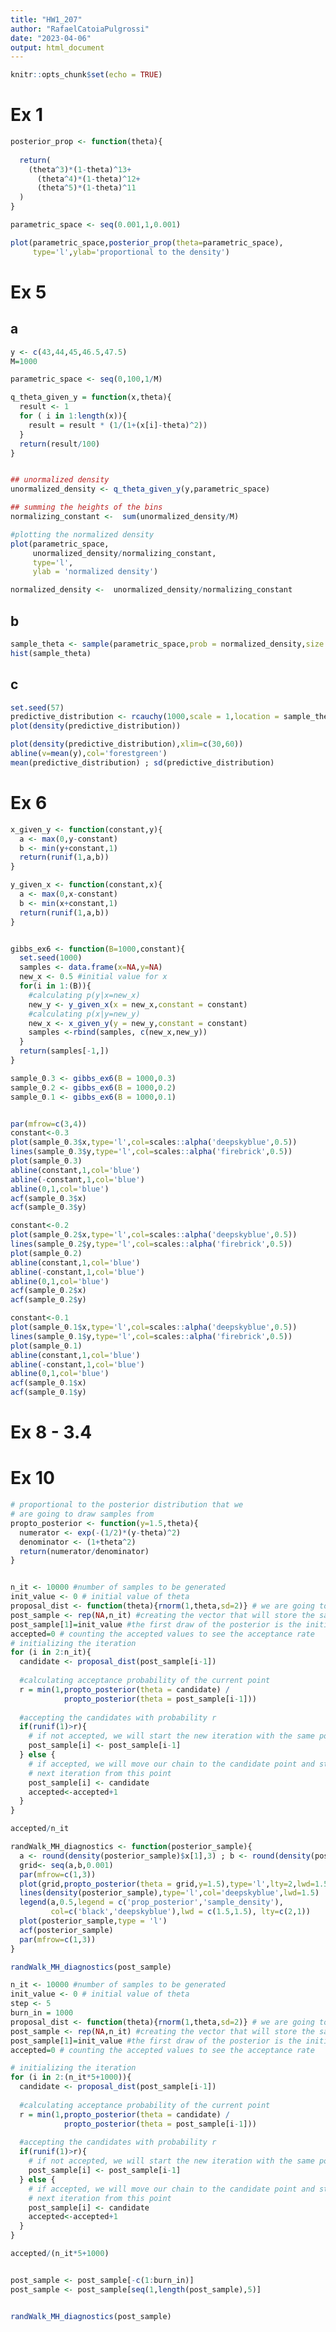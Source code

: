 ```yaml
---
title: "HW1_207"
author: "RafaelCatoiaPulgrossi"
date: "2023-04-06"
output: html_document
---
```


```r
knitr::opts_chunk$set(echo = TRUE)
```

# Ex 1

```r
posterior_prop <- function(theta){
  
  return(
    (theta^3)*(1-theta)^13+
      (theta^4)*(1-theta)^12+
      (theta^5)*(1-theta)^11
  )
}

parametric_space <- seq(0.001,1,0.001)

plot(parametric_space,posterior_prop(theta=parametric_space),
     type='l',ylab='proportional to the density')
```


# Ex 5

## a 
```r
y <- c(43,44,45,46.5,47.5)
M=1000

parametric_space <- seq(0,100,1/M)

q_theta_given_y = function(x,theta){
  result <- 1
  for ( i in 1:length(x)){
    result = result * (1/(1+(x[i]-theta)^2))
  }
  return(result/100)
}


## unormalized density
unormalized_density <- q_theta_given_y(y,parametric_space)

## summing the heights of the bins
normalizing_constant <-  sum(unormalized_density/M)

#plotting the normalized density
plot(parametric_space,
     unormalized_density/normalizing_constant,
     type='l',
     ylab = 'normalized density')

normalized_density <-  unormalized_density/normalizing_constant
```

## b
```r
sample_theta <- sample(parametric_space,prob = normalized_density,size = 1000)
hist(sample_theta)
```

## c
```r
set.seed(57)
predictive_distribution <- rcauchy(1000,scale = 1,location = sample_theta)
plot(density(predictive_distribution))

plot(density(predictive_distribution),xlim=c(30,60))
abline(v=mean(y),col='forestgreen')
mean(predictive_distribution) ; sd(predictive_distribution)
```




# Ex 6

```r

x_given_y <- function(constant,y){
  a <- max(0,y-constant)
  b <- min(y+constant,1)
  return(runif(1,a,b))
}

y_given_x <- function(constant,x){
  a <- max(0,x-constant)
  b <- min(x+constant,1)
  return(runif(1,a,b))
}


gibbs_ex6 <- function(B=1000,constant){
  set.seed(1000)
  samples <- data.frame(x=NA,y=NA)
  new_x <- 0.5 #initial value for x
  for(i in 1:(B)){
    #calculating p(y|x=new_x)
    new_y <- y_given_x(x = new_x,constant = constant) 
    #calculating p(x|y=new_y)
    new_x <- x_given_y(y = new_y,constant = constant)
    samples <-rbind(samples, c(new_x,new_y))
  }
  return(samples[-1,])
}

sample_0.3 <- gibbs_ex6(B = 1000,0.3)
sample_0.2 <- gibbs_ex6(B = 1000,0.2)
sample_0.1 <- gibbs_ex6(B = 1000,0.1)


par(mfrow=c(3,4))
constant<-0.3
plot(sample_0.3$x,type='l',col=scales::alpha('deepskyblue',0.5))
lines(sample_0.3$y,type='l',col=scales::alpha('firebrick',0.5))
plot(sample_0.3)
abline(constant,1,col='blue')
abline(-constant,1,col='blue')
abline(0,1,col='blue')
acf(sample_0.3$x)
acf(sample_0.3$y)

constant<-0.2
plot(sample_0.2$x,type='l',col=scales::alpha('deepskyblue',0.5))
lines(sample_0.2$y,type='l',col=scales::alpha('firebrick',0.5))
plot(sample_0.2)
abline(constant,1,col='blue')
abline(-constant,1,col='blue')
abline(0,1,col='blue')
acf(sample_0.2$x)
acf(sample_0.2$y)

constant<-0.1
plot(sample_0.1$x,type='l',col=scales::alpha('deepskyblue',0.5))
lines(sample_0.1$y,type='l',col=scales::alpha('firebrick',0.5))
plot(sample_0.1)
abline(constant,1,col='blue')
abline(-constant,1,col='blue')
abline(0,1,col='blue')
acf(sample_0.1$x)
acf(sample_0.1$y)

```




# Ex 8 - 3.4


# Ex 10 

```r
# proportional to the posterior distribution that we
# are going to draw samples from
propto_posterior <- function(y=1.5,theta){
  numerator <- exp(-(1/2)*(y-theta)^2)
  denominator <- (1+theta^2)
  return(numerator/denominator)
}


n_it <- 10000 #number of samples to be generated
init_value <- 0 # initial value of theta 
proposal_dist <- function(theta){rnorm(1,theta,sd=2)} # we are going to use the normal distribution as proposal
post_sample <- rep(NA,n_it) #creating the vector that will store the samples
post_sample[1]=init_value #the first draw of the posterior is the initial value
accepted=0 # counting the accepted values to see the acceptance rate
# initializing the iteration
for (i in 2:n_it){
  candidate <- proposal_dist(post_sample[i-1]) 
  
  #calculating acceptance probability of the current point
  r = min(1,propto_posterior(theta = candidate) /
            propto_posterior(theta = post_sample[i-1]))
  
  #accepting the candidates with probability r
  if(runif(1)>r){
    # if not accepted, we will start the new iteration with the same point
    post_sample[i] <- post_sample[i-1]
  } else {
    # if accepted, we will move our chain to the candidate point and start the 
    # next iteration from this point
    post_sample[i] <- candidate
    accepted<-accepted+1
  }
}

accepted/n_it

randWalk_MH_diagnostics <- function(posterior_sample){
  a <- round(density(posterior_sample)$x[1],3) ; b <- round(density(posterior_sample)$x[length(density(posterior_sample)$x)],3)
  grid<- seq(a,b,0.001)
  par(mfrow=c(1,3))
  plot(grid,propto_posterior(theta = grid,y=1.5),type='l',lty=2,lwd=1.5)
  lines(density(posterior_sample),type='l',col='deepskyblue',lwd=1.5)
  legend(a,0.5,legend = c('prop_posterior','sample_density'),
         col=c('black','deepskyblue'),lwd = c(1.5,1.5), lty=c(2,1))
  plot(posterior_sample,type = 'l')
  acf(posterior_sample)
  par(mfrow=c(1,3))
}

randWalk_MH_diagnostics(post_sample)
```



```r

n_it <- 10000 #number of samples to be generated
init_value <- 0 # initial value of theta
step <- 5
burn_in = 1000
proposal_dist <- function(theta){rnorm(1,theta,sd=2)} # we are going to use the normal distribution as proposal
post_sample <- rep(NA,n_it) #creating the vector that will store the samples
post_sample[1]=init_value #the first draw of the posterior is the initial value
accepted=0 # counting the accepted values to see the acceptance rate

# initializing the iteration
for (i in 2:(n_it*5+1000)){
  candidate <- proposal_dist(post_sample[i-1]) 
  
  #calculating acceptance probability of the current point
  r = min(1,propto_posterior(theta = candidate) /
            propto_posterior(theta = post_sample[i-1]))
  
  #accepting the candidates with probability r
  if(runif(1)>r){
    # if not accepted, we will start the new iteration with the same point
    post_sample[i] <- post_sample[i-1]
  } else {
    # if accepted, we will move our chain to the candidate point and start the 
    # next iteration from this point
    post_sample[i] <- candidate
    accepted<-accepted+1
  }
}

accepted/(n_it*5+1000)


post_sample <- post_sample[-c(1:burn_in)]
post_sample <- post_sample[seq(1,length(post_sample),5)]


randWalk_MH_diagnostics(post_sample)
```

